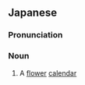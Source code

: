 ==Japanese==
{{ja-kanjitab|はな|こよみ|k2=ごよみ|yomi=kun|r=y}}

===Pronunciation===
{{ja-pron|はなごよみ|y=kun}}

===Noun===
{{ja-noun|はなごよみ}}

# A [[flower]] [[calendar]]